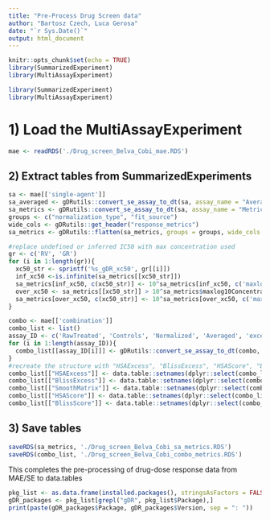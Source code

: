 ```yaml
---
title: "Pre-Process Drug Screen data"
author: "Bartosz Czech, Luca Gerosa"
date: "`r Sys.Date()`"
output: html_document
---
```


```r
knitr::opts_chunk$set(echo = TRUE)
library(SummarizedExperiment)
library(MultiAssayExperiment)
```

```r
library(SummarizedExperiment)
library(MultiAssayExperiment)
```

# 1) Load the MultiAssayExperiment

```r
mae <- readRDS('./Drug_screen_Belva_Cobi_mae.RDS')
```

## 2) Extract tables from SummarizedExperiments

```r
sa <- mae[['single-agent']]
sa_averaged <- gDRutils::convert_se_assay_to_dt(sa, assay_name = "Averaged")
sa_metrics <- gDRutils::convert_se_assay_to_dt(sa, assay_name = "Metrics")
groups <- c("normalization_type", "fit_source")
wide_cols <- gDRutils::get_header("response_metrics")
sa_metrics <- gDRutils::flatten(sa_metrics, groups = groups, wide_cols = wide_cols)

#replace undefined or inferred IC50 with max concentration used
gr <- c('RV', 'GR')
for (i in 1:length(gr)){
  xc50_str <- sprintf('%s_gDR_xc50', gr[[i]])
  inf_xc50 <-is.infinite(sa_metrics[[xc50_str]])
  sa_metrics[inf_xc50, c(xc50_str)] <- 10^sa_metrics[inf_xc50, c('maxlog10Concentration')]
  over_xc50 <- sa_metrics[[xc50_str]] > 10^sa_metrics$maxlog10Concentration
  sa_metrics[over_xc50, c(xc50_str)] <- 10^sa_metrics[over_xc50, c('maxlog10Concentration')]
}

combo <- mae[['combination']]
combo_list <- list()
assay_ID <- c('RawTreated', 'Controls', 'Normalized', 'Averaged', 'excess', 'all_iso_points', 'isobolograms', 'scores', 'Metrics')
for (i in 1:length(assay_ID)){
  combo_list[[assay_ID[i]]] <- gDRutils::convert_se_assay_to_dt(combo, assay_name = assay_ID[i])
}
#recreate the structure with "HSAExcess", "BlissExcess", "HSAScore", "BlissScore" as fields
combo_list[["HSAExcess"]] <- data.table::setnames(dplyr::select(combo_list$excess, -c('bliss_excess', 'smooth')), "hsa_excess", "excess")
combo_list[["BlissExcess"]] <- data.table::setnames(dplyr::select(combo_list$excess, -c('hsa_excess', 'smooth')), "bliss_excess", "excess")
combo_list[["SmoothMatrix"]] <- data.table::setnames(dplyr::select(combo_list$excess, -c('bliss_excess', 'hsa_excess')), "smooth", "x")
combo_list[["HSAScore"]] <- data.table::setnames(dplyr::select(combo_list$score, -c('bliss_score',  'CIScore_50', 'CIScore_80')), "hsa_score", "x")
combo_list[["BlissScore"]] <- data.table::setnames(dplyr::select(combo_list$score, -c('hsa_score',  'CIScore_50', 'CIScore_80')), "bliss_score", "x")
```

## 3) Save tables

```r
saveRDS(sa_metrics, './Drug_screen_Belva_Cobi_sa_metrics.RDS')
saveRDS(combo_list, './Drug_screen_Belva_Cobi_combo_metrics.RDS')
```

This completes the pre-processing of drug-dose response data from MAE/SE to data.tables

```r
pkg_list <- as.data.frame(installed.packages(), stringsAsFactors = FALSE)
gDR_packages <- pkg_list[grepl("gDR", pkg_list$Package),]
print(paste(gDR_packages$Package, gDR_packages$Version, sep = ": "))
```
